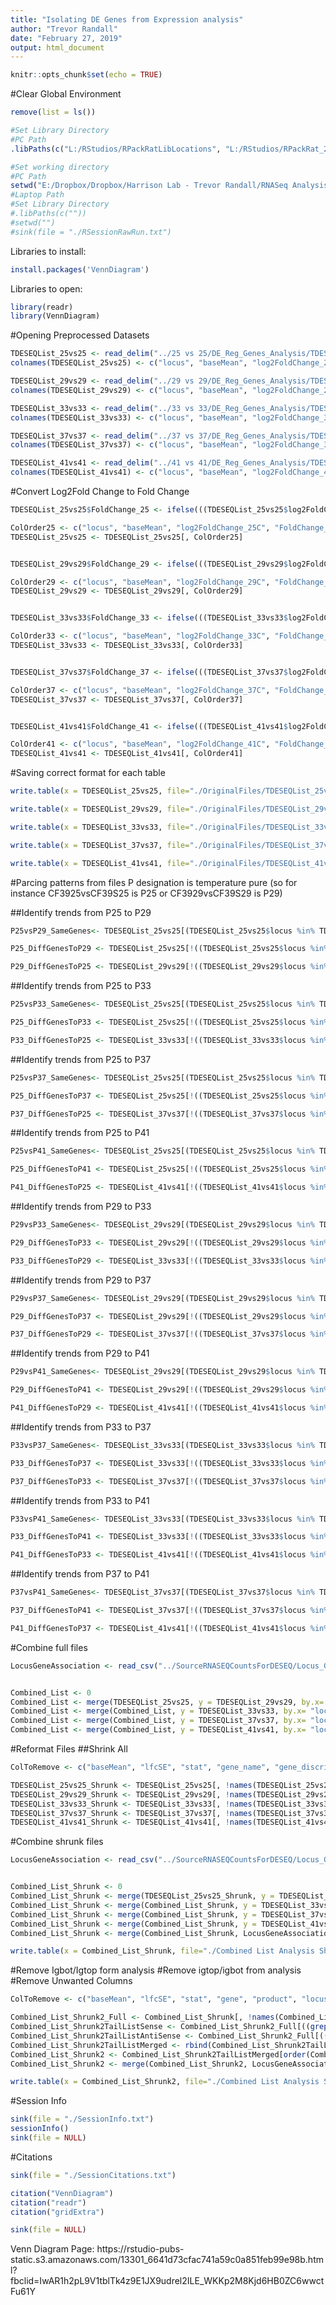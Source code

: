 ```yaml
---
title: "Isolating DE Genes from Expression analysis"
author: "Trevor Randall"
date: "February 27, 2019"
output: html_document
---
```


```r
knitr::opts_chunk$set(echo = TRUE)
```


#Clear Global Environment
```r
remove(list = ls())
```


```r
#Set Library Directory
#PC Path
.libPaths(c("L:/RStudios/RPackRatLibLocations", "L:/RStudios/RPackRat_2019_04_DESEQLibs"))

#Set working directory
#PC Path
setwd("E:/Dropbox/Dropbox/Harrison Lab - Trevor Randall/RNASeq Analysis/RNASeqAnlyPkrat_2020_03/CF39vsCF39S/Pure Temperature Analysis Comparisons/")
#Laptop Path
#Set Library Directory
#.libPaths(c(""))
#setwd("")
#sink(file = "./RSessionRawRun.txt") 
```


Libraries to install:
```r
install.packages('VennDiagram')
```


Libraries to open:
```r
library(readr)
library(VennDiagram)
```


#Opening Preprocessed Datasets

```r
TDESEQList_25vs25 <- read_delim("../25 vs 25/DE_Reg_Genes_Analysis/TDESEQ25vs25.txt", "\t", escape_double = FALSE, trim_ws = TRUE)
colnames(TDESEQList_25vs25) <- c("locus", "baseMean", "log2FoldChange_25C", "lfcSE", "stat", "pvalue_25C", "padj_25C", "gene_name", "gene_discription", "raw_locus")

TDESEQList_29vs29 <- read_delim("../29 vs 29/DE_Reg_Genes_Analysis/TDESEQ29vs29.txt", "\t", escape_double = FALSE, trim_ws = TRUE)
colnames(TDESEQList_29vs29) <- c("locus", "baseMean", "log2FoldChange_29C", "lfcSE", "stat", "pvalue_29C", "padj_29C", "gene_name", "gene_discription", "raw_locus")

TDESEQList_33vs33 <- read_delim("../33 vs 33/DE_Reg_Genes_Analysis/TDESEQ33vs33.txt", "\t", escape_double = FALSE, trim_ws = TRUE)
colnames(TDESEQList_33vs33) <- c("locus", "baseMean", "log2FoldChange_33C", "lfcSE", "stat", "pvalue_33C", "padj_33C", "gene_name", "gene_discription", "raw_locus")

TDESEQList_37vs37 <- read_delim("../37 vs 37/DE_Reg_Genes_Analysis/TDESEQ37vs37.txt", "\t", escape_double = FALSE, trim_ws = TRUE)
colnames(TDESEQList_37vs37) <- c("locus", "baseMean", "log2FoldChange_37C", "lfcSE", "stat", "pvalue_37C", "padj_37C", "gene_name", "gene_discription", "raw_locus")

TDESEQList_41vs41 <- read_delim("../41 vs 41/DE_Reg_Genes_Analysis/TDESEQ41vs41.txt", "\t", escape_double = FALSE, trim_ws = TRUE)
colnames(TDESEQList_41vs41) <- c("locus", "baseMean", "log2FoldChange_41C", "lfcSE", "stat", "pvalue_41C", "padj_41C", "gene_name", "gene_discription", "raw_locus")
```


#Convert Log2Fold Change to Fold Change
```r
TDESEQList_25vs25$FoldChange_25 <- ifelse(((TDESEQList_25vs25$log2FoldChange_25C) >= 0), (2^TDESEQList_25vs25$log2FoldChange_25C), (-1/(2^TDESEQList_25vs25$log2FoldChange_25C)))

ColOrder25 <- c("locus", "baseMean", "log2FoldChange_25C", "FoldChange_25", "lfcSE", "stat", "pvalue_25C", "padj_25C", "gene_name", "gene_discription", "raw_locus")
TDESEQList_25vs25 <- TDESEQList_25vs25[, ColOrder25]


TDESEQList_29vs29$FoldChange_29 <- ifelse(((TDESEQList_29vs29$log2FoldChange_29C) >= 0), (2^TDESEQList_29vs29$log2FoldChange_29C), (-1/(2^TDESEQList_29vs29$log2FoldChange_29C)))

ColOrder29 <- c("locus", "baseMean", "log2FoldChange_29C", "FoldChange_29", "lfcSE", "stat", "pvalue_29C", "padj_29C", "gene_name", "gene_discription", "raw_locus")
TDESEQList_29vs29 <- TDESEQList_29vs29[, ColOrder29]


TDESEQList_33vs33$FoldChange_33 <- ifelse(((TDESEQList_33vs33$log2FoldChange_33C) >= 0), (2^TDESEQList_33vs33$log2FoldChange_33C), (-1/(2^TDESEQList_33vs33$log2FoldChange_33C)))

ColOrder33 <- c("locus", "baseMean", "log2FoldChange_33C", "FoldChange_33", "lfcSE", "stat", "pvalue_33C", "padj_33C", "gene_name", "gene_discription", "raw_locus")
TDESEQList_33vs33 <- TDESEQList_33vs33[, ColOrder33]


TDESEQList_37vs37$FoldChange_37 <- ifelse(((TDESEQList_37vs37$log2FoldChange_37C) >= 0), (2^TDESEQList_37vs37$log2FoldChange_37C), (-1/(2^TDESEQList_37vs37$log2FoldChange_37C)))

ColOrder37 <- c("locus", "baseMean", "log2FoldChange_37C", "FoldChange_37", "lfcSE", "stat", "pvalue_37C", "padj_37C", "gene_name", "gene_discription", "raw_locus")
TDESEQList_37vs37 <- TDESEQList_37vs37[, ColOrder37]


TDESEQList_41vs41$FoldChange_41 <- ifelse(((TDESEQList_41vs41$log2FoldChange_41C) >= 0), (2^TDESEQList_41vs41$log2FoldChange_41C), (-1/(2^TDESEQList_41vs41$log2FoldChange_41C)))

ColOrder41 <- c("locus", "baseMean", "log2FoldChange_41C", "FoldChange_41", "lfcSE", "stat", "pvalue_41C", "padj_41C", "gene_name", "gene_discription", "raw_locus")
TDESEQList_41vs41 <- TDESEQList_41vs41[, ColOrder41]
```


#Saving correct format for each table
```r
write.table(x = TDESEQList_25vs25, file="./OriginalFiles/TDESEQList_25vs25_Original.txt", sep="\t", row.names=FALSE, col.names=colnames(TDESEQList_25vs25), quote=F)

write.table(x = TDESEQList_29vs29, file="./OriginalFiles/TDESEQList_29vs29_Original.txt", sep="\t", row.names=FALSE, col.names=colnames(TDESEQList_29vs29), quote=F)

write.table(x = TDESEQList_33vs33, file="./OriginalFiles/TDESEQList_33vs33_Original.txt", sep="\t", row.names=FALSE, col.names=colnames(TDESEQList_33vs33), quote=F)

write.table(x = TDESEQList_37vs37, file="./OriginalFiles/TDESEQList_37vs37_Original.txt", sep="\t", row.names=FALSE, col.names=colnames(TDESEQList_37vs37), quote=F)

write.table(x = TDESEQList_41vs41, file="./OriginalFiles/TDESEQList_41vs41_Original.txt", sep="\t", row.names=FALSE, col.names=colnames(TDESEQList_41vs41), quote=F)
```


#Parcing patterns from files
P designation is temperature pure (so for instance CF3925vsCF39S25 is P25 or CF3929vsCF39S29 is P29)

##Identify trends from P25 to P29
```r
P25vsP29_SameGenes<- TDESEQList_25vs25[(TDESEQList_25vs25$locus %in% TDESEQList_29vs29$locus), ]

P25_DiffGenesToP29 <- TDESEQList_25vs25[!((TDESEQList_25vs25$locus %in% TDESEQList_29vs29$locus)& (!is.na(TDESEQList_25vs25$padj_25C))), ]

P29_DiffGenesToP25 <- TDESEQList_29vs29[!((TDESEQList_29vs29$locus %in% TDESEQList_25vs25$locus)& (!is.na(TDESEQList_29vs29$padj_29C))),]
```

##Identify trends from P25 to P33
```r
P25vsP33_SameGenes<- TDESEQList_25vs25[(TDESEQList_25vs25$locus %in% TDESEQList_33vs33$locus), ]

P25_DiffGenesToP33 <- TDESEQList_25vs25[!((TDESEQList_25vs25$locus %in% TDESEQList_33vs33$locus)& (!is.na(TDESEQList_25vs25$padj_25C))), ]

P33_DiffGenesToP25 <- TDESEQList_33vs33[!((TDESEQList_33vs33$locus %in% TDESEQList_25vs25$locus)& (!is.na(TDESEQList_33vs33$padj_33C))),]
```


##Identify trends from P25 to P37
```r
P25vsP37_SameGenes<- TDESEQList_25vs25[(TDESEQList_25vs25$locus %in% TDESEQList_37vs37$locus), ]

P25_DiffGenesToP37 <- TDESEQList_25vs25[!((TDESEQList_25vs25$locus %in% TDESEQList_37vs37$locus)& (!is.na(TDESEQList_25vs25$padj_25C))), ]

P37_DiffGenesToP25 <- TDESEQList_37vs37[!((TDESEQList_37vs37$locus %in% TDESEQList_25vs25$locus)& (!is.na(TDESEQList_37vs37$padj_37C))),]
```

##Identify trends from P25 to P41
```r
P25vsP41_SameGenes<- TDESEQList_25vs25[(TDESEQList_25vs25$locus %in% TDESEQList_41vs41$locus), ]

P25_DiffGenesToP41 <- TDESEQList_25vs25[!((TDESEQList_25vs25$locus %in% TDESEQList_41vs41$locus)& (!is.na(TDESEQList_25vs25$padj_25C))), ]

P41_DiffGenesToP25 <- TDESEQList_41vs41[!((TDESEQList_41vs41$locus %in% TDESEQList_25vs25$locus)& (!is.na(TDESEQList_41vs41$padj_41C))),]
```

##Identify trends from P29 to P33
```r
P29vsP33_SameGenes<- TDESEQList_29vs29[(TDESEQList_29vs29$locus %in% TDESEQList_33vs33$locus), ]

P29_DiffGenesToP33 <- TDESEQList_29vs29[!((TDESEQList_29vs29$locus %in% TDESEQList_33vs33$locus)& (!is.na(TDESEQList_29vs29$padj_29C))), ]

P33_DiffGenesToP29 <- TDESEQList_33vs33[!((TDESEQList_33vs33$locus %in% TDESEQList_29vs29$locus)& (!is.na(TDESEQList_33vs33$padj_33C))),]
```

##Identify trends from P29 to P37
```r
P29vsP37_SameGenes<- TDESEQList_29vs29[(TDESEQList_29vs29$locus %in% TDESEQList_37vs37$locus), ]

P29_DiffGenesToP37 <- TDESEQList_29vs29[!((TDESEQList_29vs29$locus %in% TDESEQList_37vs37$locus)& (!is.na(TDESEQList_29vs29$padj_29C))), ]

P37_DiffGenesToP29 <- TDESEQList_37vs37[!((TDESEQList_37vs37$locus %in% TDESEQList_29vs29$locus)& (!is.na(TDESEQList_37vs37$padj_37C))),]
```

##Identify trends from P29 to P41
```r
P29vsP41_SameGenes<- TDESEQList_29vs29[(TDESEQList_29vs29$locus %in% TDESEQList_41vs41$locus), ]

P29_DiffGenesToP41 <- TDESEQList_29vs29[!((TDESEQList_29vs29$locus %in% TDESEQList_41vs41$locus)& (!is.na(TDESEQList_29vs29$padj_29C))), ]

P41_DiffGenesToP29 <- TDESEQList_41vs41[!((TDESEQList_41vs41$locus %in% TDESEQList_29vs29$locus)& (!is.na(TDESEQList_41vs41$padj_41C))),]
```

##Identify trends from P33 to P37
```r
P33vsP37_SameGenes<- TDESEQList_33vs33[(TDESEQList_33vs33$locus %in% TDESEQList_37vs37$locus), ]

P33_DiffGenesToP37 <- TDESEQList_33vs33[!((TDESEQList_33vs33$locus %in% TDESEQList_37vs37$locus)& (!is.na(TDESEQList_33vs33$padj_33C))), ]

P37_DiffGenesToP33 <- TDESEQList_37vs37[!((TDESEQList_37vs37$locus %in% TDESEQList_33vs33$locus)& (!is.na(TDESEQList_37vs37$padj_37C))),]
```

##Identify trends from P33 to P41
```r
P33vsP41_SameGenes<- TDESEQList_33vs33[(TDESEQList_33vs33$locus %in% TDESEQList_41vs41$locus), ]

P33_DiffGenesToP41 <- TDESEQList_33vs33[!((TDESEQList_33vs33$locus %in% TDESEQList_41vs41$locus)& (!is.na(TDESEQList_33vs33$padj_33C))), ]

P41_DiffGenesToP33 <- TDESEQList_41vs41[!((TDESEQList_41vs41$locus %in% TDESEQList_33vs33$locus)& (!is.na(TDESEQList_41vs41$padj_41C))),]
```

##Identify trends from P37 to P41
```r
P37vsP41_SameGenes<- TDESEQList_37vs37[(TDESEQList_37vs37$locus %in% TDESEQList_41vs41$locus), ]

P37_DiffGenesToP41 <- TDESEQList_37vs37[!((TDESEQList_37vs37$locus %in% TDESEQList_41vs41$locus)& (!is.na(TDESEQList_37vs37$padj_37C))), ]

P41_DiffGenesToP37 <- TDESEQList_41vs41[!((TDESEQList_41vs41$locus %in% TDESEQList_37vs37$locus)& (!is.na(TDESEQList_41vs41$padj_41C))),]
```

#Combine full files
```r
LocusGeneAssociation <- read_csv("../SourceRNASEQCountsForDESEQ/Locus_GeneNamesAndPredictedFunction.csv")


Combined_List <- 0
Combined_List <- merge(TDESEQList_25vs25, y = TDESEQList_29vs29, by.x= "locus", by.y = "locus", all.x = T, all.y = T)
Combined_List <- merge(Combined_List, y = TDESEQList_33vs33, by.x= "locus", by.y = "locus", all.x = T, all.y = T)
Combined_List <- merge(Combined_List, y = TDESEQList_37vs37, by.x= "locus", by.y = "locus", all.x = T, all.y = T)
Combined_List <- merge(Combined_List, y = TDESEQList_41vs41, by.x= "locus", by.y = "locus", all.x = T, all.y = T)
```

#Reformat Files
##Shrink All
```r
ColToRemove <- c("baseMean", "lfcSE", "stat", "gene_name", "gene_discription", "raw_locus")

TDESEQList_25vs25_Shrunk <- TDESEQList_25vs25[, !names(TDESEQList_25vs25) %in% ColToRemove, drop = F]
TDESEQList_29vs29_Shrunk <- TDESEQList_29vs29[, !names(TDESEQList_29vs29) %in% ColToRemove, drop = F]
TDESEQList_33vs33_Shrunk <- TDESEQList_33vs33[, !names(TDESEQList_33vs33) %in% ColToRemove, drop = F]
TDESEQList_37vs37_Shrunk <- TDESEQList_37vs37[, !names(TDESEQList_37vs37) %in% ColToRemove, drop = F]
TDESEQList_41vs41_Shrunk <- TDESEQList_41vs41[, !names(TDESEQList_41vs41) %in% ColToRemove, drop = F]
```

#Combine shrunk files
```r
LocusGeneAssociation <- read_csv("../SourceRNASEQCountsForDESEQ/Locus_GeneNamesAndPredictedFunction.csv")


Combined_List_Shrunk <- 0
Combined_List_Shrunk <- merge(TDESEQList_25vs25_Shrunk, y = TDESEQList_29vs29_Shrunk, by.x= "locus", by.y = "locus", all.x = T, all.y = T)
Combined_List_Shrunk <- merge(Combined_List_Shrunk, y = TDESEQList_33vs33_Shrunk, by.x= "locus", by.y = "locus", all.x = T, all.y = T)
Combined_List_Shrunk <- merge(Combined_List_Shrunk, y = TDESEQList_37vs37_Shrunk, by.x= "locus", by.y = "locus", all.x = T, all.y = T)
Combined_List_Shrunk <- merge(Combined_List_Shrunk, y = TDESEQList_41vs41_Shrunk, by.x= "locus", by.y = "locus", all.x = T, all.y = T)
Combined_List_Shrunk <- merge(Combined_List_Shrunk, LocusGeneAssociation, by = "locus")

write.table(x = Combined_List_Shrunk, file="./Combined List Analysis Shrunk.txt", sep="\t", row.names=FALSE, col.names=colnames(Combined_List_Shrunk), quote=F)
```

#Remove Igbot/Igtop form analysis
#Remove igtop/igbot from analysis
#Remove Unwanted Columns
```r
ColToRemove <- c("baseMean", "lfcSE", "stat", "gene", "product", "locusNumber")

Combined_List_Shrunk2_Full <- Combined_List_Shrunk[, !names(Combined_List_Shrunk) %in% ColToRemove, drop = F]
Combined_List_Shrunk2TailListSense <- Combined_List_Shrunk2_Full[((grep((glob2rx('*_sense')), Combined_List_Shrunk2_Full$locus))), ]
Combined_List_Shrunk2TailListAntiSense <- Combined_List_Shrunk2_Full[((grep((glob2rx('*_antis')), Combined_List_Shrunk2_Full$locus))), ]
Combined_List_Shrunk2TailListMerged <- rbind(Combined_List_Shrunk2TailListSense, Combined_List_Shrunk2TailListAntiSense)
Combined_List_Shrunk2 <- Combined_List_Shrunk2TailListMerged[order(Combined_List_Shrunk2TailListMerged$locus), ]
Combined_List_Shrunk2 <- merge(Combined_List_Shrunk2, LocusGeneAssociation, by = "locus")

write.table(x = Combined_List_Shrunk2, file="./Combined List Analysis Shrunk2.txt", sep="\t", row.names=FALSE, col.names=colnames(Combined_List_Shrunk2), quote=F)
```


#Session Info
```r
sink(file = "./SessionInfo.txt")
sessionInfo()
sink(file = NULL)
```


#Citations
```r
sink(file = "./SessionCitations.txt")

citation("VennDiagram")
citation("readr")
citation("gridExtra")

sink(file = NULL)
```

Venn Diagram Page: https://rstudio-pubs-static.s3.amazonaws.com/13301_6641d73cfac741a59c0a851feb99e98b.html?fbclid=IwAR1h2pL9V1tblTk4z9E1JX9udrel2ILE_WKKp2M8Kjd6HB0ZC6wwctFu61Y
